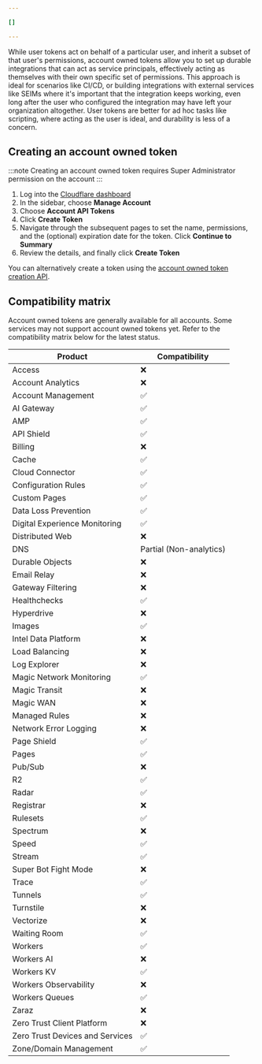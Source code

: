 ```yaml
---

[]

---
```


While user tokens act on behalf of a particular user, and inherit a subset of that user's permissions, account owned tokens allow you to set up durable integrations that can act as service principals, effectively acting as themselves with their own specific set of permissions. This approach is ideal for scenarios like CI/CD, or building integrations with external services like SEIMs where it's important that the integration keeps working, even long after the user who configured the integration may have left your organization altogether. User tokens are better for ad hoc tasks like scripting, where acting as the user is ideal, and durability is less of a concern. 

## Creating an account owned token
:::note
Creating an account owned token requires Super Administrator permission on the account
:::

1. Log into the [Cloudflare dashboard](https://dash.cloudflare.com)
2. In the sidebar, choose **Manage Account**
3. Choose **Account API Tokens**
4. Click **Create Token**
5. Navigate through the subsequent pages to set the name, permissions, and the (optional) expiration date for the token. Click **Continue to Summary**
6. Review the details, and finally click **Create Token**

You can alternatively create a token using the [account owned token creation API](/api-next/resources/accounts/subresources/tokens/methods/create/).

## Compatibility matrix

Account owned tokens are generally available for all accounts. Some services may not support account owned tokens yet. Refer to the compatibility matrix below for the latest status. 

| Product | Compatibility |
| --- | --- |
| Access | ❌ |
| Account Analytics | ❌ |
| Account Management | ✅ |
| AI Gateway | ✅ |
| AMP | ✅ |
| API Shield | ✅ |
| Billing | ❌ |
| Cache | ✅ |
| Cloud Connector | ✅ |
| Configuration Rules | ✅ |
| Custom Pages | ✅ |
| Data Loss Prevention | ✅ |
| Digital Experience Monitoring | ✅ |
| Distributed Web | ❌ |
| DNS | Partial (Non-analytics) |
| Durable Objects | ❌ |
| Email Relay | ❌ |
| Gateway Filtering | ❌ |
| Healthchecks | ✅ |
| Hyperdrive | ❌ |
| Images | ✅ |
| Intel Data Platform | ❌ |
| Load Balancing | ❌ |
| Log Explorer | ❌ |
| Magic Network Monitoring | ✅ |
| Magic Transit | ❌ |
| Magic WAN | ❌ |
| Managed Rules | ❌ |
| Network Error Logging | ❌ |
| Page Shield | ✅ |
| Pages | ✅ |
| Pub/Sub | ❌ |
| R2 | ✅ |
| Radar | ✅ |
| Registrar | ❌ |
| Rulesets | ✅ |
| Spectrum | ❌ |
| Speed | ✅ |
| Stream | ✅ |
| Super Bot Fight Mode | ❌ |
| Trace | ✅ |
| Tunnels | ✅ |
| Turnstile | ❌ |
| Vectorize | ❌ |
| Waiting Room | ✅ |
| Workers | ✅ |
| Workers AI | ❌ |
| Workers KV | ✅ |
| Workers Observability | ❌ |
| Workers Queues | ✅ |
| Zaraz | ❌ |
| Zero Trust Client Platform | ❌ |
| Zero Trust Devices and Services | ✅ |
| Zone/Domain Management | ✅ |

